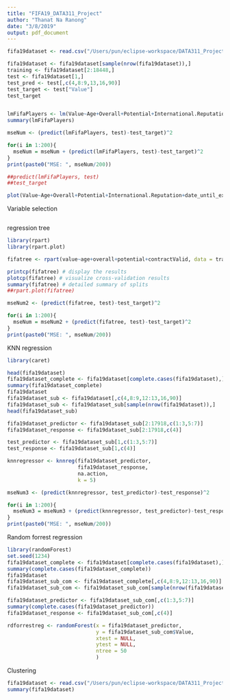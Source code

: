 ```yaml
---
title: "FIFA19_DATA311_Project"
author: "Thanat Na Ranong"
date: "3/8/2019"
output: pdf_document
---
```


```r
fifa19dataset <- read.csv("/Users/pun/eclipse-workspace/DATA311_Project/fixeddata_with_date_diff.csv",header = TRUE, sep = ",")

fifa19dataset <- fifa19dataset[sample(nrow(fifa19dataset)),]
training <- fifa19dataset[2:18448,]
test <- fifa19dataset[1,]
test_pred <- test[,c(4,8:9,13,16,90)]
test_target <- test["Value"]
test_target


lmFifaPlayers <- lm(Value~Age+Overall+Potential+International.Reputation+date_until_expire, data = training)
summary(lmFifaPlayers)

mseNum <- (predict(lmFifaPlayers, test)-test_target)^2

for(i in 1:200){
  mseNum = mseNum + (predict(lmFifaPlayers, test)-test_target)^2
}
print(paste0("MSE: ", mseNum/200))

##predict(lmFifaPlayers, test)
##test_target
```

```r
plot(Value~Age+Overall+Potential+International.Reputation+date_until_expire, data = training)
```

Variable selection
```r


```
regression tree
```r
library(rpart)
library(rpart.plot)

fifatree <- rpart(value~age+overall+potential+contractValid, data = training, method = "anova")

printcp(fifatree) # display the results 
plotcp(fifatree) # visualize cross-validation results 
summary(fifatree) # detailed summary of splits
##rpart.plot(fifatree)

mseNum2 <- (predict(fifatree, test)-test_target)^2

for(i in 1:200){
  mseNum = mseNum2 + (predict(fifatree, test)-test_target)^2
}
print(paste0("MSE: ", mseNum/200))
```
KNN regression
```r
library(caret)

head(fifa19dataset)
fifa19dataset_complete <- fifa19dataset[complete.cases(fifa19dataset),]
summary(fifa19dataset_complete)
fifa19dataset
fifa19dataset_sub <- fifa19dataset[,c(4,8:9,12:13,16,90)]
fifa19dataset_sub <- fifa19dataset_sub[sample(nrow(fifa19dataset)),]
head(fifa19dataset_sub)

fifa19dataset_predictor <- fifa19dataset_sub[2:17918,c(1:3,5:7)]
fifa19dataset_response <- fifa19dataset_sub[2:17918,c(4)]

test_predictor <- fifa19dataset_sub[1,c(1:3,5:7)]
test_response <- fifa19dataset_sub[1,c(4)]

knnregressor <- knnreg(fifa19dataset_predictor,
                       fifa19dataset_response,
                       na.action,
                       k = 5)    

mseNum3 <- (predict(knnregressor, test_predictor)-test_response)^2

for(i in 1:200){
  mseNum3 = mseNum3 + (predict(knnregressor, test_predictor)-test_response)^2
}
print(paste0("MSE: ", mseNum/200))

```



Random forrest regression
```r
library(randomForest)
set.seed(1234)
fifa19dataset_complete <- fifa19dataset[complete.cases(fifa19dataset),]
summary(complete.cases(fifa19dataset_complete))
fifa19dataset
fifa19dataset_sub_com <- fifa19dataset_complete[,c(4,8:9,12:13,16,90)]
fifa19dataset_sub_com <- fifa19dataset_sub_com[sample(nrow(fifa19dataset_sub_com)),]

fifa19dataset_predictor <- fifa19dataset_sub_com[,c(1:3,5:7)]
summary(complete.cases(fifa19dataset_predictor))
fifa19dataset_response <- fifa19dataset_sub_com[,c(4)]

rdforrestreg <- randomForest(x = fifa19dataset_predictor,
                             y = fifa19dataset_sub_com$Value,
                             xtest = NULL,
                             ytest = NULL,
                             ntree = 50
                             )


```
Clustering
```r
fifa19dataset <- read.csv("/Users/pun/eclipse-workspace/DATA311_Project/fixeddata_with_date_diff.csv",header = TRUE, sep = ",")
summary(fifa19dataset)
```